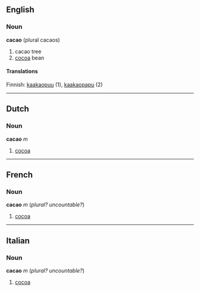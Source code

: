 ==English==

===Noun===
'''cacao''' (plural cacaos)
# cacao tree
# [[cocoa]] bean

====Translations====

Finnish: [[kaakaopuu]] (1), [[kaakaopapu]] (2)

-----

==Dutch==
===Noun===
'''cacao''' ''m''

#[[cocoa]]

----

==French==
===Noun===
'''cacao''' ''m'' (''plural?'' ''uncountable?'')

#[[cocoa]]

----

==Italian==
===Noun===
'''cacao''' ''m'' (''plural?'' ''uncountable?'')

#[[cocoa]]